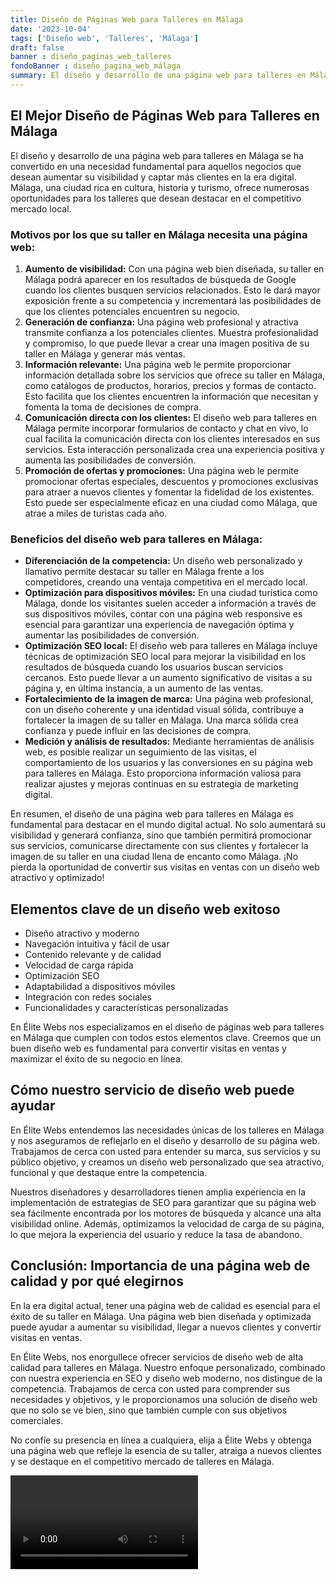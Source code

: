 ```yaml
---
title: Diseño de Páginas Web para Talleres en Málaga
date: '2023-10-04'
tags: ['Diseño web', 'Talleres', 'Málaga']
draft: false
banner : diseño_paginas_web_talleres
fondoBanner : diseño_pagina_web_málaga
summary: El diseño y desarrollo de una página web para talleres en Málaga se ha convertido en una necesidad fundamental para aquellos negocios que desean aumentar su visibilidad y captar más clientes en la era digital. Málaga, una ciudad rica en cultura, historia y turismo, ofrece numerosas oportunidades para los talleres que desean destacar en el competitivo mercado local.
---
```


## **El Mejor Diseño de Páginas Web para Talleres en Málaga**

El diseño y desarrollo de una página web para talleres en Málaga se ha convertido en una necesidad fundamental para aquellos negocios que desean aumentar su visibilidad y captar más clientes en la era digital. Málaga, una ciudad rica en cultura, historia y turismo, ofrece numerosas oportunidades para los talleres que desean destacar en el competitivo mercado local.

### **Motivos por los que su taller en Málaga necesita una página web:**

1. **Aumento de visibilidad:** Con una página web bien diseñada, su taller en Málaga podrá aparecer en los resultados de búsqueda de Google cuando los clientes busquen servicios relacionados. Esto le dará mayor exposición frente a su competencia y incrementará las posibilidades de que los clientes potenciales encuentren su negocio.
2. **Generación de confianza:** Una página web profesional y atractiva transmite confianza a los potenciales clientes. Muestra profesionalidad y compromiso, lo que puede llevar a crear una imagen positiva de su taller en Málaga y generar más ventas.
3. **Información relevante:** Una página web le permite proporcionar información detallada sobre los servicios que ofrece su taller en Málaga, como catálogos de productos, horarios, precios y formas de contacto. Esto facilita que los clientes encuentren la información que necesitan y fomenta la toma de decisiones de compra.
4. **Comunicación directa con los clientes:** El diseño web para talleres en Málaga permite incorporar formularios de contacto y chat en vivo, lo cual facilita la comunicación directa con los clientes interesados en sus servicios. Esta interacción personalizada crea una experiencia positiva y aumenta las posibilidades de conversión.
5. **Promoción de ofertas y promociones:** Una página web le permite promocionar ofertas especiales, descuentos y promociones exclusivas para atraer a nuevos clientes y fomentar la fidelidad de los existentes. Esto puede ser especialmente eficaz en una ciudad como Málaga, que atrae a miles de turistas cada año.

### **Beneficios del diseño web para talleres en Málaga:**

- **Diferenciación de la competencia:** Un diseño web personalizado y llamativo permite destacar su taller en Málaga frente a los competidores, creando una ventaja competitiva en el mercado local.
- **Optimización para dispositivos móviles:** En una ciudad turística como Málaga, donde los visitantes suelen acceder a información a través de sus dispositivos móviles, contar con una página web responsive es esencial para garantizar una experiencia de navegación óptima y aumentar las posibilidades de conversión.
- **Optimización SEO local:** El diseño web para talleres en Málaga incluye técnicas de optimización SEO local para mejorar la visibilidad en los resultados de búsqueda cuando los usuarios buscan servicios cercanos. Esto puede llevar a un aumento significativo de visitas a su página y, en última instancia, a un aumento de las ventas.
- **Fortalecimiento de la imagen de marca:** Una página web profesional, con un diseño coherente y una identidad visual sólida, contribuye a fortalecer la imagen de su taller en Málaga. Una marca sólida crea confianza y puede influir en las decisiones de compra.
- **Medición y análisis de resultados:** Mediante herramientas de análisis web, es posible realizar un seguimiento de las visitas, el comportamiento de los usuarios y las conversiones en su página web para talleres en Málaga. Esto proporciona información valiosa para realizar ajustes y mejoras continuas en su estrategia de marketing digital.

En resumen, el diseño de una página web para talleres en Málaga es fundamental para destacar en el mundo digital actual. No solo aumentará su visibilidad y generará confianza, sino que también permitirá promocionar sus servicios, comunicarse directamente con sus clientes y fortalecer la imagen de su taller en una ciudad llena de encanto como Málaga. ¡No pierda la oportunidad de convertir sus visitas en ventas con un diseño web atractivo y optimizado!

<GifSeo />

<Cta />

## Elementos clave de un diseño web exitoso

- Diseño atractivo y moderno
- Navegación intuitiva y fácil de usar
- Contenido relevante y de calidad
- Velocidad de carga rápida
- Optimización SEO
- Adaptabilidad a dispositivos móviles
- Integración con redes sociales
- Funcionalidades y características personalizadas

En Élite Webs nos especializamos en el diseño de páginas web para talleres en Málaga que cumplen con todos estos elementos clave. Creemos que un buen diseño web es fundamental para convertir visitas en ventas y maximizar el éxito de su negocio en línea.

## Cómo nuestro servicio de diseño web puede ayudar

En Élite Webs entendemos las necesidades únicas de los talleres en Málaga y nos aseguramos de reflejarlo en el diseño y desarrollo de su página web. Trabajamos de cerca con usted para entender su marca, sus servicios y su público objetivo, y creamos un diseño web personalizado que sea atractivo, funcional y que destaque entre la competencia. 

Nuestros diseñadores y desarrolladores tienen amplia experiencia en la implementación de estrategias de SEO para garantizar que su página web sea fácilmente encontrada por los motores de búsqueda y alcance una alta visibilidad online. Además, optimizamos la velocidad de carga de su página, lo que mejora la experiencia del usuario y reduce la tasa de abandono.

## Conclusión: Importancia de una página web de calidad y por qué elegirnos

En la era digital actual, tener una página web de calidad es esencial para el éxito de su taller en Málaga. Una página web bien diseñada y optimizada puede ayudar a aumentar su visibilidad, llegar a nuevos clientes y convertir visitas en ventas.

En Élite Webs, nos enorgullece ofrecer servicios de diseño web de alta calidad para talleres en Málaga. Nuestro enfoque personalizado, combinado con nuestra experiencia en SEO y diseño web moderno, nos distingue de la competencia. Trabajamos de cerca con usted para comprender sus necesidades y objetivos, y le proporcionamos una solución de diseño web que no solo se ve bien, sino que también cumple con sus objetivos comerciales.

No confíe su presencia en línea a cualquiera, elija a Élite Webs y obtenga una página web que refleje la esencia de su taller, atraiga a nuevos clientes y se destaque en el competitivo mercado de talleres en Málaga.

<Video />

<CtaBot job='Talleres' city='Málaga'/>

<Gmaps query='Málaga+españa+maps' />